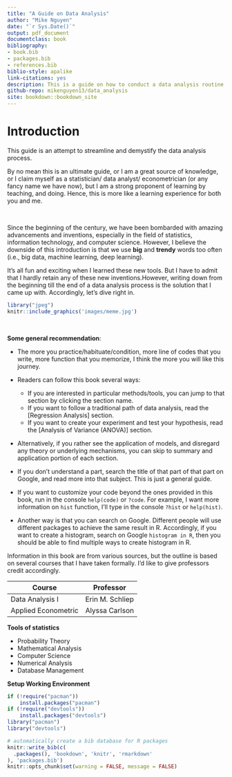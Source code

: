 ```yaml
--- 
title: "A Guide on Data Analysis"
author: "Mike Nguyen"
date: "`r Sys.Date()`"
output: pdf_document
documentclass: book
bibliography:
- book.bib
- packages.bib
- references.bib
biblio-style: apalike
link-citations: yes
description: This is a guide on how to conduct a data analysis routine
github-repo: mikenguyen13/data_analysis
site: bookdown::bookdown_site
---
```


# Introduction

This guide is an attempt to streamline and demystify the data analysis process.  

By no mean this is an ultimate guide, or I am a great source of knowledge, or I claim myself as a statistician/ data analyst/ econometrician (or any fancy name we have now), but I am a strong proponent of learning by teaching, and doing. Hence, this is more like a learning experience for both you and me.  

<br>

Since the beginning of the century, we have been bombarded with amazing advancements and inventions, especially in the field of statistics, information technology, and computer science. However, I believe the downside of this introduction is that we use **big** and **trendy** words too often (i.e., big data, machine learning, deep learning).  

It's all fun and exciting when I learned these new tools. But I have to admit that I hardly retain any of these new inventions.However, writing down from the beginning till the end of a data analysis process is the solution that I came up with. Accordingly, let's dive right in.  


```r
library("jpeg")
knitr::include_graphics('images/meme.jpg')
```

<br>

**Some general recommendation**:  

 * The more you practice/habituate/condition, more line of codes that you write, more function that you memorize, I think the more you will like this journey.    
 * Readers can follow this book several ways:  
    
    + If you are interested in particular methods/tools, you can jump to that section by clicking the section name.  
    + If you want to follow a traditional path of data analysis, read the [Regression Analysis] section.  
    + If you want to create your experiment and test your hypothesis, read the [Analysis of Variance (ANOVA)] section.  
        
 * Alternatively, if you rather see the application of models, and disregard any theory or underlying mechanisms, you can skip to summary and application portion of each section.
        
        
        
 * If you don't understand a part, search the title of that part of that part on Google, and read more into that subject. This is just a general guide. 
 * If you want to customize your code beyond the ones provided in this book, run in the console `help(code)` or `?code`. For example, I want more information on `hist` function, I'll type in the console `?hist` or `help(hist)`.  
 * Another way is that you can search on Google. Different people will use different packages to achieve the same result in R. Accordingly, if you want to create a histogram, search on Google `histogram in R`, then you should be able to find multiple ways to create histogram in R.


Information in this book are from various sources, but the outline is based on several courses that I have taken formally. I'd like to give professors credit accordingly.  

Course | Professor
---|---
Data Analysis I | Erin M. Schliep
Applied Econometric | Alyssa Carlson


**Tools of statistics**

 * Probability Theory  
 * Mathematical Analysis  
 * Computer Science  
 * Numerical Analysis  
 * Database Management  
 
 
**Setup Working Environment**

```r
if (!require("pacman"))
    install.packages("pacman")
if (!require("devtools"))
    install.packages("devtools")
library("pacman")
library("devtools")
```

```r
# automatically create a bib database for R packages
knitr::write_bib(c(
  .packages(), 'bookdown', 'knitr', 'rmarkdown'
), 'packages.bib')
knitr::opts_chunk$set(warning = FALSE, message = FALSE)
```